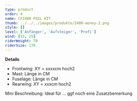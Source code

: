 ```yaml
---
type: product
order: 4
name: CF2400 FOIL KIT
thumb: ../../../images/produkte/2400-money-2.png
style: []
level: ['Anfänger', 'Aufsteiger', 'Profi']
wind: [15, 25]
riderWeight: 70
riderSize: 170
---
```


**Details**

-   Frontwing: XY = xxxxcm hoch2
-   Mast: Länge in CM
-   Fuselage: Länge in CM
-   Rearwing: XY = xxxcm hoch2

Mini Beschreibung: Ideal für ...
ggf noch eine Zusatzbemerkung
